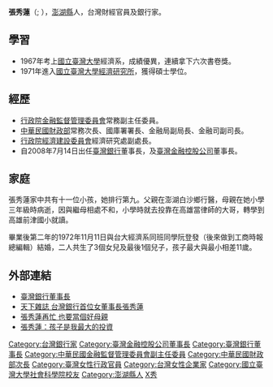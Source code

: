 '''張秀蓮'''（{{lang-en| '''Susan Chang'''}}; {{bd|1948年|9月22日|catIdx=Z}}），[[澎湖縣|澎湖縣]]人，台灣財經官員及銀行家。

==學習==
*1967年考上[[國立臺灣大學|國立臺灣大學]]經濟系，成績優異，連續拿下六次書卷獎。
*1971年進入[[國立臺灣大學經濟研究所|國立臺灣大學經濟研究所]]，獲得碩士學位。

==經歷==
*[[行政院金融監督管理委員會|行政院金融監督管理委員會]]常務副主任委員。
*[[中華民國財政部|中華民國財政部]]常務次長、國庫署署長、金融局副局長、金融司副司長。
*[[行政院經濟建設委員會|行政院經濟建設委員會]]經濟研究處副處長。
*自2008年7月14日出任[[臺灣銀行|臺灣銀行]]董事長，及[[臺灣金融控股公司|臺灣金融控股公司]]董事長。

==家庭==
張秀蓮家中共有十一位小孩，她排行第九。父親在澎湖白沙鄉行醫，母親在她小學三年級時病逝，因與繼母相處不和，小學時就去投靠在高雄當律師的大哥，轉學到高雄前津國小就讀。

畢業後第二年的1972年11月11日與台大經濟系同班同學阮登發（後來做到工商時報總編輯）結婚，二人共生了3個女兒及最後1個兒子，孩子最大與最小相差11歲。

== 外部連結 ==
*[http://www.bot.com.tw/BOTIntro/Management/Pages/chairman.aspx 臺灣銀行董事長] {{Wayback|url=http://www.bot.com.tw/BOTIntro/Management/Pages/chairman.aspx |date=20100806093300 }}
*[https://web.archive.org/web/20081205101416/http://www.cw.com.tw/article/index.jsp?id=35274 天下雜誌 台灣銀行首位女董事長張秀蓮]
*[https://web.archive.org/web/20101219063414/http://times.hinet.net/times/article.do?newsid=3052146&option=finance 張秀蓮再忙 也要當個好母親]
*[https://web.archive.org/web/20111109092735/http://www.ejob.gov.tw/news/cover.aspx?tbNwsCde=NWS20080515121223FDH&tbNwsTyp=621 張秀蓮：孩子是我最大的投資]

{{DEFAULTSORT:Zhang張}}
[[Category:台灣銀行家|Category:台灣銀行家]]
[[Category:臺灣金融控股公司董事長|Category:臺灣金融控股公司董事長]]
[[Category:臺灣銀行董事長|Category:臺灣銀行董事長]]
[[Category:中華民國金融監督管理委員會副主任委員|Category:中華民國金融監督管理委員會副主任委員]]
[[Category:中華民國財政部次長|Category:中華民國財政部次長]]
[[Category:臺灣女性行政官員|Category:臺灣女性行政官員]]
[[Category:台灣女性企業家|Category:台灣女性企業家]]
[[Category:國立臺灣大學社會科學院校友|Category:國立臺灣大學社會科學院校友]]
[[Category:澎湖縣人|Category:澎湖縣人]]
[[Category:张姓|X秀]]